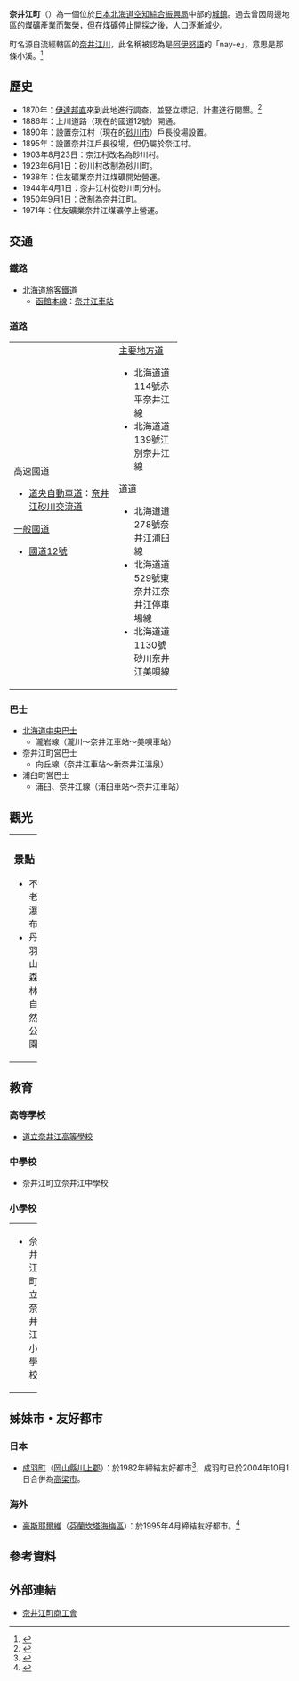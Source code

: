 {{日本町村
| 自治體名   = 奈井江
| 町村       = 町
| 圖像       = JR Hakodate-Main-Line Naie Station buildings.jpg
| 圖像大小   = 240px
| 圖像說明   = [[奈井江站|奈井江站]]
| 町村章     = [[File:Symbol_of_Naie_Hokkaido.svg|100px]]
| 日文原名   = 奈井江町
| 平假名     = ないえちょう
| 羅馬字拼音 = Naie-chō
| 都道府縣   = 北海道
| 支廳       = 空知綜合振興局
| 郡         = 空知郡
| 編號       = 01424-9
| 面積       = 88.05
| 邊界未定   =
| 人口       = {{自治體人口/北海道|奈井江町}}
| 統計時間   = {{自治體人口/北海道|date}}
| 自治體     = [[砂川市|砂川市]]、[[蘆別市|蘆別市]]、[[美唄市|美唄市]]、[[上砂川町|上砂川町]]、[[浦臼町|浦臼町]]、[[新十津川町|新十津川町]]
| 樹         = [[花楸|花楸]]
| 花         = [[杜鵑花|杜鵑花]]、[[金針花|金針花]]
| 鳥         =
| 其他象徵物 =
| 其他象徵   =
| 首長       = 三本英司
| 卸任日期   = 2022年12月6日
| 議員數     = 9
| 郵遞區號   = 079-0392
| 所在地     = 空知郡奈井江町字奈井江11番地
| 電話號碼   = 125-65-2111
| 外部連結   = {{url|http://www.town.naie.hokkaido.jp/}}
| 地圖       = [[File:Naie_in_Sorachi_Subprefecture.gif|200px]]
| 註記       = 
}}
'''奈井江町'''（{{jpn|j=奈并江町|hg=ないえちょう|rm=Naie chō|f=y}}）為一個位於[[日本|日本]][[北海道|北海道]][[空知綜合振興局|空知綜合振興局]]中部的[[城鎮|城鎮]]。過去曾因周邊地區的煤礦產業而繁榮，但在煤礦停止開採之後，人口逐漸減少。

町名源自流經轄區的[[奈井江川|奈井江川]]，此名稱被認為是[[阿伊努語|阿伊努語]]的「nay-e」，意思是那條小溪。<ref>{{cite web| url=http://kam-r.sub.jp/ainu/soratisi.html| title=空知支廳| publisher=カムイミンタラ| accessdate=2008年2月21日| language=ja| archive-url=https://web.archive.org/web/20080213021139/http://kam-r.sub.jp/ainu/soratisi.html| archive-date=2008年2月13日| dead-url=yes}}</ref>

==歷史==
* 1870年：[[伊達邦直|伊達邦直]]來到此地進行調查，並豎立標記，計畫進行開墾。<ref>{{cite web| url=http://www.town.naie.hokkaido.jp/mati/gai/ayumi/ayumi.htm| title=奈井江的簡史| publisher=奈井江町公所| accessdate=2008年2月21日| language=ja| archive-date=2008年2月5日| archive-url=https://web.archive.org/web/20080205042140/http://www.town.naie.hokkaido.jp/mati/gai/ayumi/ayumi.htm| dead-url=no}}</ref>
* 1886年：上川道路（現在的國道12號）開通。
* 1890年：設置奈江村（現在的[[砂川市|砂川市]]）戶長役場設置。
* 1895年：設置奈井江戶長役場，但仍屬於奈江村。
* 1903年8月23日：奈江村改名為砂川村。
* 1923年6月1日：砂川村改制為砂川町。
* 1938年：住友礦業奈井江煤礦開始營運。
* 1944年4月1日：奈井江村從砂川町分村。
* 1950年9月1日：改制為奈井江町。
* 1971年：住友礦業奈井江煤礦停止營運。

==交通==
===鐵路===
* [[北海道旅客鐵道|北海道旅客鐵道]]
** [[函館本線|函館本線]]：[[奈井江車站|奈井江車站]]

===道路===

{| width="60%"
|-----
| valign="top" width="50%" |
;高速國道
* [[道央自動車道|道央自動車道]]：[[奈井江砂川交流道|奈井江砂川交流道]]
;[[一般國道|一般國道]]
* [[國道12號|國道12號]]
| valign="top" |
;[[主要地方道|主要地方道]]
* 北海道道114號赤平奈井江線
* 北海道道139號江別奈井江線
;[[都道府縣道|道道]]
* 北海道道278號奈井江浦臼線
* 北海道道529號東奈井江奈井江停車場線
* 北海道道1130號砂川奈井江美唄線
|}

===巴士===
* [[北海道中央巴士|北海道中央巴士]]
** 瀧岩線（瀧川～奈井江車站～美唄車站）
* 奈井江町営巴士
** 向丘線（奈井江車站～新奈井江溫泉）
* 浦臼町営巴士
** 浦臼、奈井江線（浦臼車站～奈井江車站）

==觀光==

{| width="100%"
|-----
| valign="top" width="50%" |
===景點===
* 不老瀑布
* 丹羽山森林自然公園
| valign="top" width="50%" | 
===祭典活動===
* 奈井江雪祭
* 產業祭
|}

==教育==
===高等學校===
* [http://www.naieshougyou.hokkaido-c.ed.jp/ 道立奈井江高等學校]{{Wayback|url=http://www.naieshougyou.hokkaido-c.ed.jp/ |date=20080526005419 }}

===中學校===
* 奈井江町立奈井江中學校

===小學校===

{| width="100%"
|-----
| valign="top" width="50%" |
* 奈井江町立奈井江小學校
| valign="top" width="50%" |
* 奈井江町立江南小學校
|}

==姊妹市・友好都市==
===日本===
* [[成羽町|成羽町]]（[[岡山縣|岡山縣]][[川上郡_(岡山縣)|川上郡]]）：於1982年締結友好都市<ref>{{cite web| url=http://www.town.naie.hokkaido.jp/mati/nariwa.files/nariwa.htm| title=友好都市～岡山縣高梁市| publisher=奈井江町公所| accessdate=2008年2月21日| language=ja| archive-date=2007年10月26日| archive-url=https://web.archive.org/web/20071026194224/http://www.town.naie.hokkaido.jp/mati/nariwa.files/nariwa.htm| dead-url=no}}</ref>，成羽町已於2004年10月1日合併為[[高梁市|高梁市]]。

===海外===
* {{flagicon|Finland}}[[豪斯耶爾維|豪斯耶爾維]]（[[芬蘭|芬蘭]][[坎塔海梅區|坎塔海梅區]]）：於1995年4月締結友好都市。<ref>{{cite web| url=http://www.town.naie.hokkaido.jp/mati/yarubi/yarubi.htm| title=友好都市（海外）| publisher=奈井江町公所| accessdate=2008年2月21日| language=ja| archive-date=2007年10月27日| archive-url=https://web.archive.org/web/20071027025436/http://www.town.naie.hokkaido.jp/mati/yarubi/yarubi.htm| dead-url=no}}</ref>

==參考資料==
{{reflist}}

==外部連結==
{{commons category|Naie, Hokkaido}}
* {{Ja icon}}[https://web.archive.org/web/20080215074132/http://www6.ocn.ne.jp/~nsk/ 奈井江町商工會]

{{空知支廳}}
{{Authority control}}